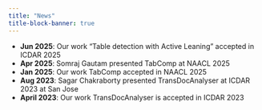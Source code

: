```yaml
---
title: "News"
title-block-banner: true
---
```

- **Jun 2025**: Our work "Table detection with Active Leaning" accepted in ICDAR 2025
- **Apr 2025**: Somraj Gautam presented TabComp at NAACL 2025
- **Jan 2025**: Our work TabComp accepted in NAACL 2025
- **Aug 2023**: Sagar Chakraborty presented TransDocAnalyser at ICDAR 2023 at San Jose
- **April 2023**: Our work TransDocAnalyser is accepted in ICDAR 2023
